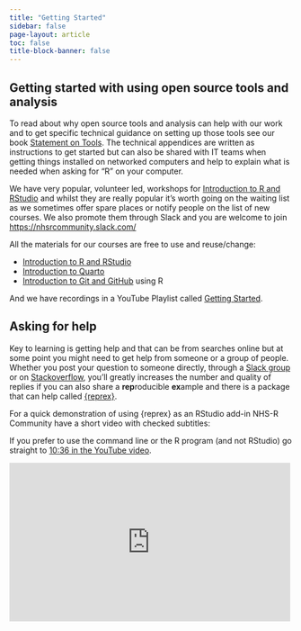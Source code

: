 ```yaml
---
title: "Getting Started"
sidebar: false
page-layout: article
toc: false
title-block-banner: false
---
```


## Getting started with using open source tools and analysis

To read about why open source tools and analysis can help with our work and to get specific technical guidance on setting up those tools see our book [Statement on Tools](https://tools.nhsrcommunity.com/).
The technical appendices are written as instructions to get started but can also be shared with IT teams when getting things installed on networked computers and help to explain what is needed when asking for "R" on your computer.

We have very popular, volunteer led, workshops for [Introduction to R and RStudio](https://events.nhsrcommunity.com/) and whilst they are really popular it's worth going on the waiting list as we sometimes offer spare places or notify people on the list of new courses. We also promote them through Slack and you are welcome to join <https://nhsrcommunity.slack.com/>

All the materials for our courses are free to use and reuse/change:

- [Introduction to R and RStudio](https://intro-r-rstudio.nhsrcommunity.com/)
- [Introduction to Quarto](https://intro-quarto.nhsrcommunity.com/)
- [Introduction to Git and GitHub](https://intro-git-github.nhsrcommunity.com/) using R 

And we have recordings in a YouTube Playlist called [Getting Started](https://www.youtube.com/watch?v=dS91HzZLD_c&list=PLXCrMzQaI6c1GC4P9zNw3N3dcfIUfvdEV&pp=iAQB).

## Asking for help

Key to learning is getting help and that can be from searches online but at some point you might need to get help from someone or a group of people.
Whether you post your question to someone directly, through a [Slack group](#contact) or on [Stackoverflow](https://stackoverflow.com/), you'll greatly increases the number and quality of replies if you can also share a **rep**roducible **ex**ample and there is a package that can help called [{reprex}](https://reprex.tidyverse.org/).

For a quick demonstration of using {reprex} as an RStudio add-in NHS-R Community have a short video with checked subtitles:

If you prefer to use the command line or the R program (and not RStudio) go straight to [10:36 in the YouTube video](https://www.youtube.com/watch?v=iLfzNWh2dLI&t=636s).

<iframe width="500" height="282" src="https://www.youtube.com/embed/iLfzNWh2dLI?si=rZwSEFIL0N7gBEJj" title="How to use the reprex R package to produce a reproducible example" frameborder="0" allow="accelerometer; autoplay; clipboard-write; encrypted-media; gyroscope; picture-in-picture; web-share" referrerpolicy="strict-origin-when-cross-origin" allowfullscreen></iframe>

